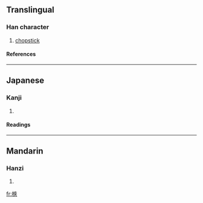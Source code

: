 ==Translingual==
===Han character===
{{Han char|rn=75|rad=木|as=07|sn=11|four=5403<sub>8</sub>|canj=木大人人 (DKOO)}}
# [[chopstick]]
====References====
{{Han ref|kx=0529.120|dkj=14857|hdz=21212.040|uh=689C|ud=26780|bh=D5B3|bd=54707}}

----
==Japanese==
===Kanji===
{{ja-kanji|grade=|rs=木07}}
# {{defn|Japanese}} 
====Readings====
{{ja-readings|on=[[きょう]] (kyō), [[こう]] (kō)|kun=[[そえいた]] (soeita)}}

----
==Mandarin==
===Hanzi===
{{cmn-hanzi|pin=[[jiá]] ([[jia2]])|wg=chia<sup>2</sup>}}
# {{defn|Mandarin}}

[[fr:梜]]